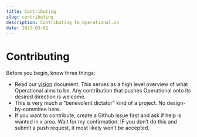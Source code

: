 ```yaml
---
title: Contributing
slug: contributing
description: Contributing to Operational.co
date: 2025-03-01
---
```


# Contributing

Before you begin, know three things:

- Read our [vision](/other/vision) document. This serves as a high level overview of what Operational aims to be. Any contribution that pushes Operational onto its desired direction is welcome.
- This is very much a “benevolent dictator” kind of a project. No design-by-commitee here.
- If you want to contribute, create a Github issue first and ask if help is wanted in x area. Wait for my confirmation. IF you don’t do this and submit a push request, it most likely won’t be accepted.
